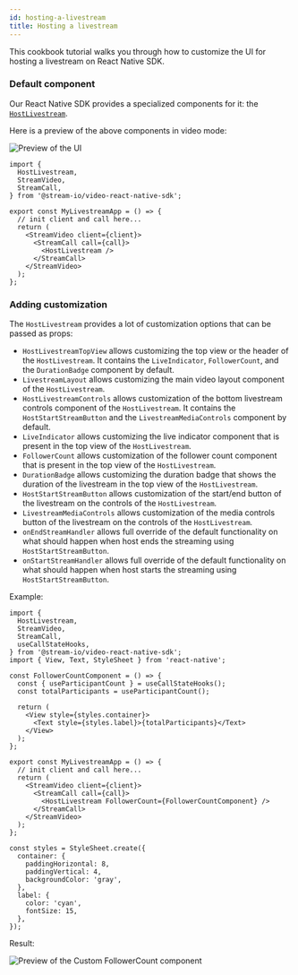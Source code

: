 ```yaml
---
id: hosting-a-livestream
title: Hosting a livestream
---
```


This cookbook tutorial walks you through how to customize the UI for hosting a livestream on React Native SDK.

### Default component

Our React Native SDK provides a specialized components for it: the [`HostLivestream`](../../ui-components/livestream/host-livestream).

Here is a preview of the above components in video mode:

![Preview of the UI](../assets/05-ui-cookbook/13-livestream/host-livestream-start.png)

```tsx
import {
  HostLivestream,
  StreamVideo,
  StreamCall,
} from '@stream-io/video-react-native-sdk';

export const MyLivestreamApp = () => {
  // init client and call here...
  return (
    <StreamVideo client={client}>
      <StreamCall call={call}>
        <HostLivestream />
      </StreamCall>
    </StreamVideo>
  );
};
```

### Adding customization

The `HostLivestream` provides a lot of customization options that can be passed as props:

- `HostLivestreamTopView` allows customizing the top view or the header of the `HostLivestream`. It contains the `LiveIndicator`, `FollowerCount`, and the `DurationBadge` component by default.
- `LivestreamLayout` allows customizing the main video layout component of the `HostLivestream`.
- `HostLivestreamControls` allows customization of the bottom livestream controls component of the `HostLivestream`. It contains the `HostStartStreamButton` and the `LivestreamMediaControls` component by default.
- `LiveIndicator` allows customizing the live indicator component that is present in the top view of the `HostLivestream`.
- `FollowerCount` allows customization of the follower count component that is present in the top view of the `HostLivestream`.
- `DurationBadge` allows customizing the duration badge that shows the duration of the livestream in the top view of the `HostLivestream`.
- `HostStartStreamButton` allows customization of the start/end button of the livestream on the controls of the `HostLivestream`.
- `LivestreamMediaControls` allows customization of the media controls button of the livestream on the controls of the `HostLivestream`.
- `onEndStreamHandler` allows full override of the default functionality on what should happen when host ends the streaming using `HostStartStreamButton`.
- `onStartStreamHandler` allows full override of the default functionality on what should happen when host starts the streaming using `HostStartStreamButton`.

Example:

```tsx
import {
  HostLivestream,
  StreamVideo,
  StreamCall,
  useCallStateHooks,
} from '@stream-io/video-react-native-sdk';
import { View, Text, StyleSheet } from 'react-native';

const FollowerCountComponent = () => {
  const { useParticipantCount } = useCallStateHooks();
  const totalParticipants = useParticipantCount();

  return (
    <View style={styles.container}>
      <Text style={styles.label}>{totalParticipants}</Text>
    </View>
  );
};

export const MyLivestreamApp = () => {
  // init client and call here...
  return (
    <StreamVideo client={client}>
      <StreamCall call={call}>
        <HostLivestream FollowerCount={FollowerCountComponent} />
      </StreamCall>
    </StreamVideo>
  );
};

const styles = StyleSheet.create({
  container: {
    paddingHorizontal: 8,
    paddingVertical: 4,
    backgroundColor: 'gray',
  },
  label: {
    color: 'cyan',
    fontSize: 15,
  },
});
```

Result:

![Preview of the Custom FollowerCount component](../assets/05-ui-cookbook/13-livestream/custom-follower-count.png)
